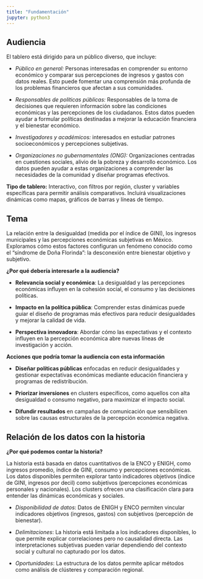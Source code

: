 ```yaml
---
title: "Fundamentación"
jupyter: python3
---
```


## Audiencia

El tablero está dirigido para un público diverso, que incluye:

-   *Público en general:* Personas interesadas en comprender su entorno económico y comparar sus percepciones de ingresos y gastos con datos reales. Esto puede fomentar una comprensión más profunda de los problemas financieros que afectan a sus comunidades.

-   *Responsables de políticas públicas:* Responsables de la toma de decisiones que requieren información sobre las condiciones económicas y las percepciones de los ciudadanos. Estos datos pueden ayudar a formular políticas destinadas a mejorar la educación financiera y el bienestar económico.

-   *Investigadores y académicos:* interesados en estudiar patrones socioeconómicos y percepciones subjetivas.

-   *Organizaciones no gubernamentales (ONG):* Organizaciones centradas en cuestiones sociales, alivio de la pobreza y desarrollo económico. Los datos pueden ayudar a estas organizaciones a comprender las necesidades de la comunidad y diseñar programas efectivos.

**Tipo de tablero:** Interactivo, con filtros por región, cluster y variables específicas para permitir análisis comparativos. Incluirá visualizaciones dinámicas como mapas, gráficos de barras y líneas de tiempo.

## Tema

La relación entre la desigualdad (medida por el índice de GINI), los ingresos municipales y las percepciones económicas subjetivas en México. Exploramos cómo estos factores configuran un fenómeno conocido como el "síndrome de Doña Florinda": la desconexión entre bienestar objetivo y subjetivo.

**¿Por qué debería interesarle a la audiencia?**

-   **Relevancia social y económica**: La desigualdad y las percepciones económicas influyen en la cohesión social, el consumo y las decisiones políticas.

-    **Impacto en la política pública**: Comprender estas dinámicas puede guiar el diseño de programas más efectivos para reducir desigualdades y mejorar la calidad de vida.

-   **Perspectiva innovadora**: Abordar cómo las expectativas y el contexto influyen en la percepción económica abre nuevas líneas de investigación y acción.

**Acciones que podría tomar la audiencia con esta información**

-   **Diseñar políticas públicas** enfocadas en reducir desigualdades y gestionar expectativas económicas mediante educación financiera y programas de redistribución.

-   **Priorizar inversiones** en clusters específicos, como aquellos con alta desigualdad o consumo negativo, para maximizar el impacto social.

-   **Difundir resultados** en campañas de comunicación que sensibilicen sobre las causas estructurales de la percepción económica negativa.

## Relación de los datos con la historia

**¿Por qué podemos contar la historia?**

La historia está basada en datos cuantitativos de la ENCO y ENIGH, como ingresos promedio, índice de GINI, consumo y percepciones económicas. Los datos disponibles permiten explorar tanto indicadores objetivos (índice de GINI, ingresos por decil) como subjetivos (percepciones económicas personales y nacionales). Los clusters ofrecen una clasificación clara para entender las dinámicas económicas y sociales.

-   *Disponibilidad de datos*: Datos de ENIGH y ENCO permiten vincular indicadores objetivos (ingresos, gastos) con subjetivos (percepción de bienestar).

-   *Delimitaciones*: La historia está limitada a los indicadores disponibles, lo que permite explicar correlaciones pero no causalidad directa. Las interpretaciones subjetivas pueden variar dependiendo del contexto social y cultural no capturado por los datos.

-   *Oportunidades*: La estructura de los datos permite aplicar métodos como análisis de clústeres y comparación regional.
